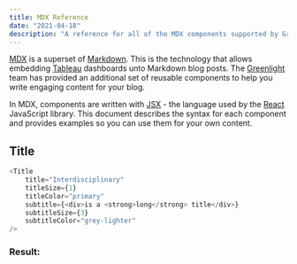 ```yaml
---
title: MDX Reference
date: "2021-04-18"
description: "A reference for all of the MDX components supported by Greenlight"
---
```


[MDX](https://mdxjs.com/getting-started) is a superset of [Markdown](https://www.markdownguide.org/getting-started/). 
This is the technology that allows embedding [Tableau](https://www.tableau.com/embedded-analytics) dashboards unto 
Markdown blog posts. The [Greenlight](https://api-guild.github.io/greenlight/about) team has provided an additional 
set of reusable components to help you write engaging content for your blog.

In MDX, components are written with [JSX](https://en.wikipedia.org/wiki/JSX_(JavaScript)) - the language used by the 
[React](https://reactjs.org/docs/introducing-jsx.html) JavaScript library. This document describes the syntax for each 
component and provides examples so you can use them for your own content.

## Title

```javascript
<Title 
    title="Interdisciplinary"
    titleSize={1}
    titleColor="primary"
    subtitle={<div>is a <strong>long</strong> title</div>}
    subtitleSize={3}
    subtitleColor="grey-lighter"
/>
```
### Result:
<Title 
    title="Interdisciplinary"
    titleSize={1}
    titleColor="primary"
    subtitle={<div>is a <strong>long</strong> title</div>}
    subtitleSize={3}
    subtitleColor="grey-lighter"
/>

<Title 
    title="Docs"
    titleSize={1}
    titleColor="warning"
    subtitle={<div>is a <strong>short</strong> title</div>}
    subtitleSize={3}
    subtitleColor="warning-dark"
/>

---

## Callouts

```javascript
<Callout
    title="Callout"
    subtitle={
    <div>
        A simple container to make <strong>callouts</strong>, using styles
        as defined for the component.
    </div>
    }
/>
```
### Result:
<Callout
    title="Callout"
    subtitle={
    <div>
        A simple container to make <strong>callouts</strong>, using styles
        as defined for the component.
    </div>
    }
/>

<Callout
    title="Callout"
    color="info"
    titleSize={1}
    titleColor="warning"
    subtitle={
    <div>
        A simple container to make <strong>callouts</strong>, using styles
        as defined for the component.
    </div>
    }
    subtitleSize={4}
    subtitleColor="warning light"
/>

---

## Cards
```javascript
<Card
    header="Sample Card Component"
    image="https://bulma.io/images/placeholders/1280x960.png"
    content={<span>Lorem ipsum dolor sit amet, consectetur adipiscing elit. 
            Phasellus nec iaculis mauris.
            <a href="/"> @bulmaio</a><a href="/"> #css </a><a href="/">
            #responsive</a></span>}
    footer={[
        <a href="/" className="card-footer-item">Save</a>, 
        <a href="/" className="card-footer-item">Edit</a>, 
        <a href="/" className="card-footer-item">Delete</a>,
    ]}
/>
```
### Result:
<Card
    header="Sample Card Component"
    image="https://bulma.io/images/placeholders/1280x960.png"
    content={<span>Lorem ipsum dolor sit amet, consectetur adipiscing elit. 
            Phasellus nec iaculis mauris.
            <a href="/"> @bulmaio</a><a href="/"> #css </a><a href="/">
            #responsive</a></span>}
    footer={[
        <a href="/" className="card-footer-item">Save</a>, 
        <a href="/" className="card-footer-item">Edit</a>, 
        <a href="/" className="card-footer-item">Delete</a>,
    ]}
/>

---

## Tableau Visualization
```jsx
<Tableau
  viz="https://public.tableau.com/views/OilGasProduction_16207892650600/AssetProductionReport"
  customToolbar={true}
  toolbarOptions={{
    buttons: [
      'undo',
      'redo',
      'reset'
    ],
    color: 'danger',
    outline: false,
    rounded: false,
    downloads: [
      'pdf',
      'image',
      'powerpoint'
    ],
  }}
/>
```
### Result:
<Tableau
  viz="https://public.tableau.com/views/OilGasProduction_16207892650600/AssetProductionReport"
  customToolbar={true}
  toolbarOptions={{
    buttons: [
      'undo',
      'redo',
      'reset'
    ],
    color: 'warning',
    outline: false,
    rounded: false,
    downloads: [
      'pdf',
      'image',
      'powerpoint'
    ],
  }}
/>
